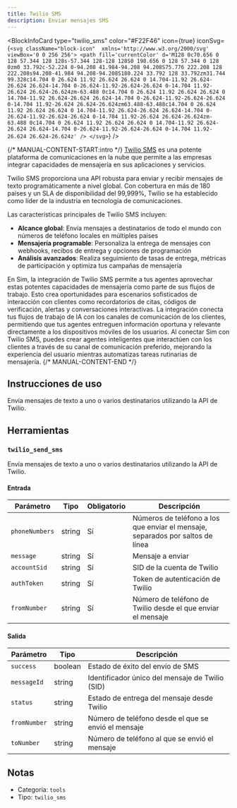 ```yaml
---
title: Twilio SMS
description: Enviar mensajes SMS
---
```



<BlockInfoCard 
  type="twilio_sms"
  color="#F22F46"
  icon={true}
  iconSvg={`<svg className="block-icon"  xmlns='http://www.w3.org/2000/svg' viewBox='0 0 256 256'>
      <path
        fill='currentColor'
        d='M128 0c70.656 0 128 57.344 128 128s-57.344 128-128 128S0 198.656 0 128 57.344 0 128 0zm0 33.792c-52.224 0-94.208 41.984-94.208 94.208S75.776 222.208 128 222.208s94.208-41.984 94.208-94.208S180.224 33.792 128 33.792zm31.744 99.328c14.704 0 26.624 11.92 26.624 26.624 0 14.704-11.92 26.624-26.624 26.624-14.704 0-26.624-11.92-26.624-26.624 0-14.704 11.92-26.624 26.624-26.624zm-63.488 0c14.704 0 26.624 11.92 26.624 26.624 0 14.704-11.92 26.624-26.624 26.624-14.704 0-26.624-11.92-26.624-26.624 0-14.704 11.92-26.624 26.624-26.624zm63.488-63.488c14.704 0 26.624 11.92 26.624 26.624 0 14.704-11.92 26.624-26.624 26.624-14.704 0-26.624-11.92-26.624-26.624 0-14.704 11.92-26.624 26.624-26.624zm-63.488 0c14.704 0 26.624 11.92 26.624 26.624 0 14.704-11.92 26.624-26.624 26.624-14.704 0-26.624-11.92-26.624-26.624 0-14.704 11.92-26.624 26.624-26.624z'
      />
    </svg>`}
/>

{/* MANUAL-CONTENT-START:intro */}
[Twilio SMS](https://www.twilio.com/en-us/sms) es una potente plataforma de comunicaciones en la nube que permite a las empresas integrar capacidades de mensajería en sus aplicaciones y servicios.

Twilio SMS proporciona una API robusta para enviar y recibir mensajes de texto programáticamente a nivel global. Con cobertura en más de 180 países y un SLA de disponibilidad del 99,999%, Twilio se ha establecido como líder de la industria en tecnología de comunicaciones.

Las características principales de Twilio SMS incluyen:

- **Alcance global**: Envía mensajes a destinatarios de todo el mundo con números de teléfono locales en múltiples países
- **Mensajería programable**: Personaliza la entrega de mensajes con webhooks, recibos de entrega y opciones de programación
- **Análisis avanzados**: Realiza seguimiento de tasas de entrega, métricas de participación y optimiza tus campañas de mensajería

En Sim, la integración de Twilio SMS permite a tus agentes aprovechar estas potentes capacidades de mensajería como parte de sus flujos de trabajo. Esto crea oportunidades para escenarios sofisticados de interacción con clientes como recordatorios de citas, códigos de verificación, alertas y conversaciones interactivas. La integración conecta tus flujos de trabajo de IA con los canales de comunicación de los clientes, permitiendo que tus agentes entreguen información oportuna y relevante directamente a los dispositivos móviles de los usuarios. Al conectar Sim con Twilio SMS, puedes crear agentes inteligentes que interactúen con los clientes a través de su canal de comunicación preferido, mejorando la experiencia del usuario mientras automatizas tareas rutinarias de mensajería.
{/* MANUAL-CONTENT-END */}

## Instrucciones de uso

Envía mensajes de texto a uno o varios destinatarios utilizando la API de Twilio.

## Herramientas

### `twilio_send_sms`

Envía mensajes de texto a uno o varios destinatarios utilizando la API de Twilio.

#### Entrada

| Parámetro | Tipo | Obligatorio | Descripción |
| --------- | ---- | ----------- | ----------- |
| `phoneNumbers` | string | Sí | Números de teléfono a los que enviar el mensaje, separados por saltos de línea |
| `message` | string | Sí | Mensaje a enviar |
| `accountSid` | string | Sí | SID de la cuenta de Twilio |
| `authToken` | string | Sí | Token de autenticación de Twilio |
| `fromNumber` | string | Sí | Número de teléfono de Twilio desde el que enviar el mensaje |

#### Salida

| Parámetro | Tipo | Descripción |
| --------- | ---- | ----------- |
| `success` | boolean | Estado de éxito del envío de SMS |
| `messageId` | string | Identificador único del mensaje de Twilio \(SID\) |
| `status` | string | Estado de entrega del mensaje desde Twilio |
| `fromNumber` | string | Número de teléfono desde el que se envió el mensaje |
| `toNumber` | string | Número de teléfono al que se envió el mensaje |

## Notas

- Categoría: `tools`
- Tipo: `twilio_sms`

